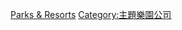 {{Commons category|Universal Studios theme parks}}
{{Cat main}}

[[Category:環球影業|Parks & Resorts]]
[[Category:主題樂園公司|Category:主題樂園公司]]
